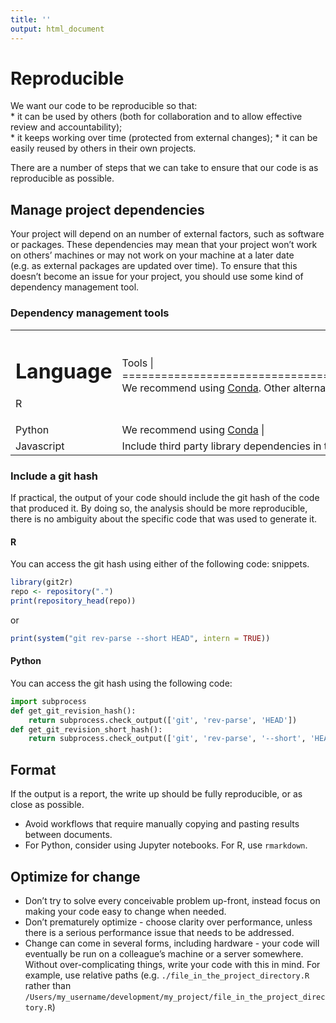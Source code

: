 ```yaml
---
title: ''
output: html_document
---
```


# Reproducible {#reproduce}

We want our code to be reproducible so that:  
* it can be used by others (both for collaboration and to allow effective review and accountability);  
* it keeps working over time (protected from external changes); 
* it can be easily reused by others in their own projects.

There are a number of steps that we can take to ensure that our code is as reproducible as possible.

## Manage project dependencies {#projdep}

Your project will depend on an number of external factors, such as software or packages. These dependencies may mean that your project won't work on others' machines or may not work on your machine at a later date (e.g. as external packages are updated over time). To ensure that this doesn't become an issue for your project, you should use some kind of dependency management tool.

### Dependency management tools {-}

+--------------+--------------------------------------------------------+
| Language     | Tools                                  | 
+==============+========================================================+
| R            | We recommend using [Conda][241]. Other alternatives are [Packrat][242] and [Renv][243].  |
+--------------+--------------------------------------------------------+
| Python       | We recommend using [Conda][241] |
+--------------+--------------------------------------------------------+
| Javascript   | Include third party library dependencies in the project as `.js` files |
+--------------+--------------------------------------------------------+

[241]:https://user-guidance.services.alpha.mojanalytics.xyz/appendix/conda/#content
[242]:https://rstudio.github.io/packrat/
[243]:https://blog.rstudio.com/2019/11/06/renv-project-environments-for-r/


### Include a git hash {-#githash}

If practical, the output of your code should include the git hash of the code that produced it. By doing so, the analysis should be
more reproducible, there is no ambiguity about the specific code that was used to generate it.

#### R {-}
You can access the git hash using either of the following code:
snippets.
```r
library(git2r)
repo <- repository(".")
print(repository_head(repo))
```

or

```r
print(system("git rev-parse --short HEAD", intern = TRUE))
```

#### Python {-}
You can access the git hash using the following code:

``` python
import subprocess
def get_git_revision_hash():
    return subprocess.check_output(['git', 'rev-parse', 'HEAD'])
def get_git_revision_short_hash():
    return subprocess.check_output(['git', 'rev-parse', '--short', 'HEAD'])
```



## Format {#format}

If the output is a report, the write up should be fully reproducible, or as close as possible.  

* Avoid workflows that require manually copying and pasting results between documents.    
* For Python, consider using Jupyter notebooks. For R, use `rmarkdown`.  

## Optimize for change {#change}
* Don’t try to solve every conceivable problem up-front, instead focus on making your code easy to change when needed.
* Don’t prematurely optimize - choose clarity over performance, unless there is a serious performance issue that needs to be addressed.
* Change can come in several forms, including hardware - your code will eventually be run on a colleague's machine or a server somewhere.  Without over-complicating things, write your code with this in mind.  For example, use relative paths (e.g. `./file_in_the_project_directory.R` rather than `/Users/my_username/development/my_project/file_in_the_project_directory.R`)


